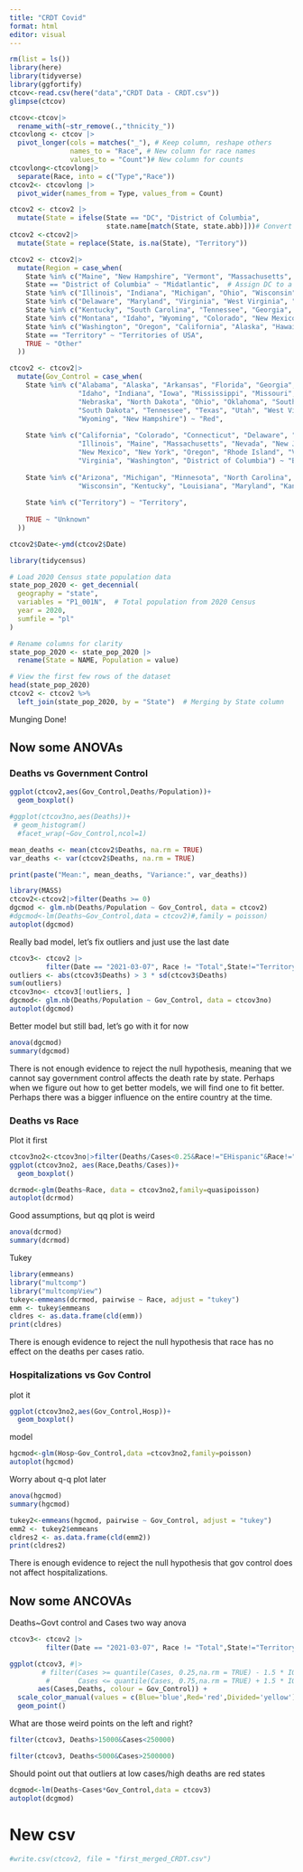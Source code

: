 ```yaml
---
title: "CRDT Covid"
format: html
editor: visual
---
```


```r
rm(list = ls())
library(here)
library(tidyverse)
library(ggfortify)
ctcov<-read.csv(here("data","CRDT Data - CRDT.csv"))
glimpse(ctcov)
```

```r
ctcov<-ctcov|>
  rename_with(~str_remove(.,"thnicity_"))
ctcovlong <- ctcov |>
  pivot_longer(cols = matches("_"), # Keep column, reshape others
               names_to = "Race", # New column for race names
               values_to = "Count")# New column for counts
ctcovlong<-ctcovlong|>
  separate(Race, into = c("Type","Race"))
ctcov2<- ctcovlong |>
  pivot_wider(names_from = Type, values_from = Count)
```

```r
ctcov2 <- ctcov2 |>
  mutate(State = ifelse(State == "DC", "District of Columbia", 
                        state.name[match(State, state.abb)]))# Convert abbreviations to full names
ctcov2 <-ctcov2|>
  mutate(State = replace(State, is.na(State), "Territory"))
```

```r
ctcov2 <- ctcov2|>
  mutate(Region = case_when(
    State %in% c("Maine", "New Hampshire", "Vermont", "Massachusetts", "Rhode Island", "Connecticut", "New York", "New Jersey", "Pennsylvania") ~ "Northeast",
    State == "District of Columbia" ~ "Midatlantic",  # Assign DC to a region
    State %in% c("Illinois", "Indiana", "Michigan", "Ohio", "Wisconsin", "Iowa", "Minnesota", "Missouri", "North Dakota", "South Dakota", "Nebraska", "Kansas") ~ "Midwest",
    State %in% c("Delaware", "Maryland", "Virginia", "West Virginia", "North Carolina") ~ "Midatlantic",
    State %in% c("Kentucky", "South Carolina", "Tennessee", "Georgia", "Florida", "Alabama", "Mississippi", "Arkansas", "Louisiana", "Texas", "Oklahoma") ~ "South",
    State %in% c("Montana", "Idaho", "Wyoming", "Colorado", "New Mexico", "Arizona", "Utah", "Nevada") ~ "West",
    State %in% c("Washington", "Oregon", "California", "Alaska", "Hawaii") ~ "Pacific",
    State == "Territory" ~ "Territories of USA",
    TRUE ~ "Other"
  ))

```

```r
ctcov2 <- ctcov2|>
  mutate(Gov_Control = case_when(
    State %in% c("Alabama", "Alaska", "Arkansas", "Florida", "Georgia", 
                 "Idaho", "Indiana", "Iowa", "Mississippi", "Missouri", "Montana", 
                 "Nebraska", "North Dakota", "Ohio", "Oklahoma", "South Carolina", 
                 "South Dakota", "Tennessee", "Texas", "Utah", "West Virginia", 
                 "Wyoming", "New Hampshire") ~ "Red",
                 
    State %in% c("California", "Colorado", "Connecticut", "Delaware", "Hawaii", 
                 "Illinois", "Maine", "Massachusetts", "Nevada", "New Jersey", 
                 "New Mexico", "New York", "Oregon", "Rhode Island", "Vermont", 
                 "Virginia", "Washington", "District of Columbia") ~ "Blue",
                 
    State %in% c("Arizona", "Michigan", "Minnesota", "North Carolina", "Pennsylvania", 
                 "Wisconsin", "Kentucky", "Louisiana", "Maryland", "Kansas") ~ "Divided",
                 
    State %in% c("Territory") ~ "Territory",
                 
    TRUE ~ "Unknown"
  ))

```

```r
ctcov2$Date<-ymd(ctcov2$Date)
```

```r
library(tidycensus)

# Load 2020 Census state population data
state_pop_2020 <- get_decennial(
  geography = "state", 
  variables = "P1_001N",  # Total population from 2020 Census
  year = 2020, 
  sumfile = "pl"
)

# Rename columns for clarity
state_pop_2020 <- state_pop_2020 |>
  rename(State = NAME, Population = value)

# View the first few rows of the dataset
head(state_pop_2020)
ctcov2 <- ctcov2 %>%
  left_join(state_pop_2020, by = "State")  # Merging by State column

```

Munging Done!

## Now some ANOVAs

### Deaths vs Government Control

```r
ggplot(ctcov2,aes(Gov_Control,Deaths/Population))+
  geom_boxplot()
```

```r
#ggplot(ctcov3no,aes(Deaths))+
 # geom_histogram()
  #facet_wrap(~Gov_Control,ncol=1)
```

```r
mean_deaths <- mean(ctcov2$Deaths, na.rm = TRUE)
var_deaths <- var(ctcov2$Deaths, na.rm = TRUE)

print(paste("Mean:", mean_deaths, "Variance:", var_deaths))
```

```r
library(MASS)
ctcov2<-ctcov2|>filter(Deaths >= 0)
dgcmod <- glm.nb(Deaths/Population ~ Gov_Control, data = ctcov2)
#dgcmod<-lm(Deaths~Gov_Control,data = ctcov2)#,family = poisson)
autoplot(dgcmod)
```

Really bad model, let's fix outliers and just use the last date

```r
ctcov3<- ctcov2 |>
         filter(Date == "2021-03-07", Race != "Total",State!="Territory" )
outliers <- abs(ctcov3$Deaths) > 3 * sd(ctcov3$Deaths)
sum(outliers)
ctcov3no<- ctcov3[!outliers, ]
dgcmod<- glm.nb(Deaths/Population ~ Gov_Control, data = ctcov3no)
autoplot(dgcmod)
```

Better model but still bad, let's go with it for now

```r
anova(dgcmod)
summary(dgcmod)
```

There is not enough evidence to reject the null hypothesis, meaning that we cannot say government control affects the death rate by state. Perhaps when we figure out how to get better models, we will find one to fit better. Perhaps there was a bigger influence on the entire country at the time.

### Deaths vs Race

Plot it first

```r
ctcov3no2<-ctcov3no|>filter(Deaths/Cases<0.25&Race!="EHispanic"&Race!="ENonHispanic"&Race!="EUnknown")
ggplot(ctcov3no2, aes(Race,Deaths/Cases))+
  geom_boxplot()
```

```r
dcrmod<-glm(Deaths~Race, data = ctcov3no2,family=quasipoisson)
autoplot(dcrmod)
```

Good assumptions, but qq plot is weird

```r
anova(dcrmod)
summary(dcrmod)
```

Tukey

```r
library(emmeans)
library("multcomp")
library("multcompView")
tukey<-emmeans(dcrmod, pairwise ~ Race, adjust = "tukey")
emm <- tukey$emmeans
cldres <- as.data.frame(cld(emm))
print(cldres)
```

There is enough evidence to reject the null hypothesis that race has no effect on the deaths per cases ratio.

### Hospitalizations vs Gov Control

plot it

```r
ggplot(ctcov3no2,aes(Gov_Control,Hosp))+
  geom_boxplot()
```

model

```r
hgcmod<-glm(Hosp~Gov_Control,data =ctcov3no2,family=poisson)
autoplot(hgcmod)
```

Worry about q-q plot later

```r
anova(hgcmod)
summary(hgcmod)
```

```r
tukey2<-emmeans(hgcmod, pairwise ~ Gov_Control, adjust = "tukey")
emm2 <- tukey2$emmeans
cldres2 <- as.data.frame(cld(emm2))
print(cldres2)
```

There is enough evidence to reject the null hypothesis that gov control does not affect hospitalizations.

## Now some ANCOVAs

Deaths\~Govt control and Cases two way anova

```r
ctcov3<- ctcov2 |>
         filter(Date == "2021-03-07", Race != "Total",State!="Territory" )
```

```r
ggplot(ctcov3, #|>
        # filter(Cases >= quantile(Cases, 0.25,na.rm = TRUE) - 1.5 * IQR(Cases,na.rm = TRUE) & 
         #       Cases <= quantile(Cases, 0.75,na.rm = TRUE) + 1.5 * IQR(Cases,na.rm = TRUE)),
       aes(Cases,Deaths, colour = Gov_Control)) +
  scale_color_manual(values = c(Blue='blue',Red='red',Divided='yellow'))+
  geom_point()
```

What are those weird points on the left and right?

```r
filter(ctcov3, Deaths>15000&Cases<250000)
```

```r
filter(ctcov3, Deaths<5000&Cases>2500000)
```

Should point out that outliers at low cases/high deaths are red states

```r
dcgmod<-lm(Deaths~Cases*Gov_Control,data = ctcov3)
autoplot(dcgmod)
```

# New csv

```r
#write.csv(ctcov2, file = "first_merged_CRDT.csv")
```
